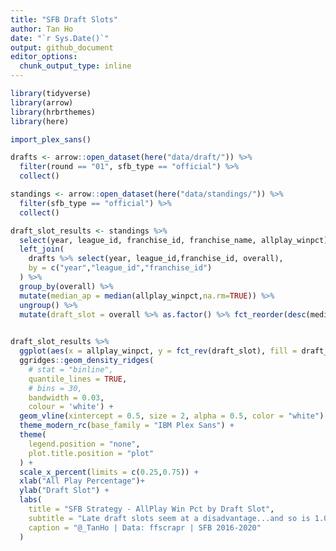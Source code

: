 ```yaml
---
title: "SFB Draft Slots"
author: Tan Ho
date: "`r Sys.Date()`"
output: github_document
editor_options: 
  chunk_output_type: inline
---
```


```r
library(tidyverse)
library(arrow)
library(hrbrthemes)
library(here)

import_plex_sans()
```


```r
drafts <- arrow::open_dataset(here("data/draft/")) %>% 
  filter(round == "01", sfb_type == "official") %>% 
  collect()

standings <- arrow::open_dataset(here("data/standings/")) %>% 
  filter(sfb_type == "official") %>% 
  collect()

draft_slot_results <- standings %>% 
  select(year, league_id, franchise_id, franchise_name, allplay_winpct) %>% 
  left_join(
    drafts %>% select(year, league_id,franchise_id, overall),
    by = c("year","league_id","franchise_id")
  ) %>% 
  group_by(overall) %>% 
  mutate(median_ap = median(allplay_winpct,na.rm=TRUE)) %>% 
  ungroup() %>% 
  mutate(draft_slot = overall %>% as.factor() %>% fct_reorder(desc(median_ap)))
  

draft_slot_results %>% 
  ggplot(aes(x = allplay_winpct, y = fct_rev(draft_slot), fill = draft_slot)) + 
  ggridges::geom_density_ridges(
    # stat = "binline",
    quantile_lines = TRUE,
    # bins = 30,
    bandwidth = 0.03,
    colour = 'white') +
  geom_vline(xintercept = 0.5, size = 2, alpha = 0.5, color = "white") +
  theme_modern_rc(base_family = "IBM Plex Sans") + 
  theme(
    legend.position = "none",
    plot.title.position = "plot"
  ) + 
  scale_x_percent(limits = c(0.25,0.75)) +
  xlab("All Play Percentage")+
  ylab("Draft Slot") +
  labs(
    title = "SFB Strategy - AllPlay Win Pct by Draft Slot",
    subtitle = "Late draft slots seem at a disadvantage...and so is 1.01?",
    caption = "@_TanHo | Data: ffscrapr | SFB 2016-2020"
  )

```

